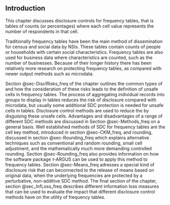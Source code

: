 ## Introduction

This chapter discusses disclosure controls for frequency tables, that is tables of counts (or percentages) where each cell value represents the number of respondents in that cell.

Traditionally frequency tables have been the main method of dissemination for census and social data by NSIs. These tables contain counts of people or households with certain social characteristics. Frequency tables are also used for business data where characteristics are counted, such as the number of businesses. Because of their longer history there has been relatively more research on protecting frequency tables, as compared with newer output methods such as microdata.

Section @sec-DisclRisks_freq of the chapter outlines the common types of \index{disclosure risk} and how the consideration of these risks leads to the definition of unsafe cells in frequency tables. The process of aggregating individual records into groups to display in tables reduces the risk of disclosure compared with microdata, but usually some additional SDC protection is needed for unsafe cells in tables. Disclosure control methods are used to reduce the \index{disclosure risk} by disguising these unsafe cells. Advantages and disadvantages of a range of different SDC methods are discussed in Section @sec-Methods_freq on a general basis. Well established methods of SDC for frequency tables are the cell key method, introduced in section @sec-CKM_freq, and rounding, discussed in section @sec-Rounding_freq which explains alternative techniques such as conventional and random rounding, small cell adjustment, and the mathematically much more demanding controlled rounding. Section @sec-Rounding_freq also provides information on how the software package $\tau$‑ARGUS can be used to apply this method to frequency tables. Section @sec-Means_freq adresses a special kind of disclosure risk that can beconnected to the release of means based on original data, when the underlying frequencies are protected by a perturbative, non-additive SDC method. The final section of the chapter, section @sec_InfLoss_freq describes different information loss measures that can be used to evaluate the impact that different disclosure control methods have on the utility of frequency tables. 

